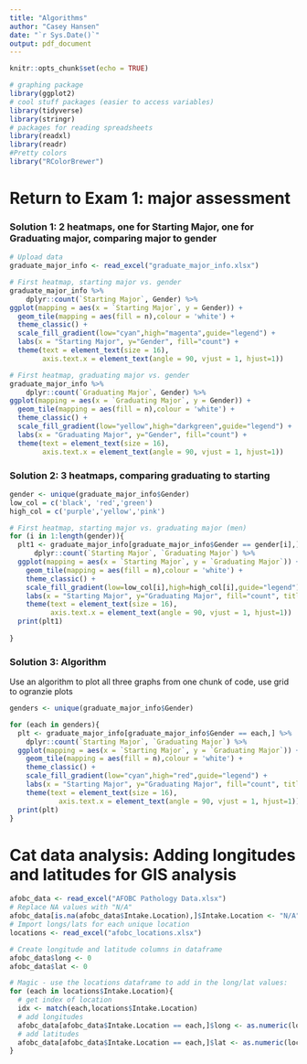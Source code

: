 ```yaml
---
title: "Algorithms"
author: "Casey Hansen"
date: "`r Sys.Date()`"
output: pdf_document
---
```


```r
knitr::opts_chunk$set(echo = TRUE)

# graphing package
library(ggplot2) 
# cool stuff packages (easier to access variables)
library(tidyverse)
library(stringr)
# packages for reading spreadsheets
library(readxl)
library(readr)
#Pretty colors
library("RColorBrewer")
```

# Return to Exam 1: major assessment

### Solution 1: 2 heatmaps, one for Starting Major, one for Graduating major, comparing major to gender

```r

# Upload data 
graduate_major_info <- read_excel("graduate_major_info.xlsx")

# First heatmap, starting major vs. gender
graduate_major_info %>%
    dplyr::count(`Starting Major`, Gender) %>%
ggplot(mapping = aes(x = `Starting Major`, y = Gender)) + 
  geom_tile(mapping = aes(fill = n),colour = 'white') + 
  theme_classic() +
  scale_fill_gradient(low="cyan",high="magenta",guide="legend") +
  labs(x = "Starting Major", y="Gender", fill="count") +
  theme(text = element_text(size = 16),
        axis.text.x = element_text(angle = 90, vjust = 1, hjust=1))

# First heatmap, graduating major vs. gender
graduate_major_info %>%
    dplyr::count(`Graduating Major`, Gender) %>%
ggplot(mapping = aes(x = `Graduating Major`, y = Gender)) + 
  geom_tile(mapping = aes(fill = n),colour = 'white') + 
  theme_classic() +
  scale_fill_gradient(low="yellow",high="darkgreen",guide="legend") +
  labs(x = "Graduating Major", y="Gender", fill="count") +
  theme(text = element_text(size = 16),
        axis.text.x = element_text(angle = 90, vjust = 1, hjust=1))


```

### Solution 2: 3 heatmaps, comparing graduating to starting

```r

gender <- unique(graduate_major_info$Gender)
low_col = c('black', 'red','green')
high_col = c('purple','yellow','pink')

# First heatmap, starting major vs. graduating major (men)
for (i in 1:length(gender)){
  plt1 <- graduate_major_info[graduate_major_info$Gender == gender[i],] %>%
      dplyr::count(`Starting Major`, `Graduating Major`) %>%
  ggplot(mapping = aes(x = `Starting Major`, y = `Graduating Major`)) + 
    geom_tile(mapping = aes(fill = n),colour = 'white') + 
    theme_classic() +
    scale_fill_gradient(low=low_col[i],high=high_col[i],guide="legend") +
    labs(x = "Starting Major", y="Graduating Major", fill="count", title = gender[i]) +
    theme(text = element_text(size = 16),
          axis.text.x = element_text(angle = 90, vjust = 1, hjust=1))
  print(plt1)
  
}

```

### Solution 3: Algorithm

Use an algorithm to plot all three graphs from one chunk of code, use grid to ogranzie plots

```r

genders <- unique(graduate_major_info$Gender)

for (each in genders){
  plt <- graduate_major_info[graduate_major_info$Gender == each,] %>%
    dplyr::count(`Starting Major`, `Graduating Major`) %>%
  ggplot(mapping = aes(x = `Starting Major`, y = `Graduating Major`)) + 
    geom_tile(mapping = aes(fill = n),colour = 'white') + 
    theme_classic() +
    scale_fill_gradient(low="cyan",high="red",guide="legend") +
    labs(x = "Starting Major", y="Graduating Major", fill="count", title = str_to_title(each)) +
    theme(text = element_text(size = 16),
            axis.text.x = element_text(angle = 90, vjust = 1, hjust=1))
  print(plt)
}

```

# Cat data analysis: Adding longitudes and latitudes for GIS analysis

```r
afobc_data <- read_excel("AFOBC Pathology Data.xlsx")
# Replace NA values with "N/A"
afobc_data[is.na(afobc_data$Intake.Location),]$Intake.Location <- "N/A"
# Import longs/lats for each unique location
locations <- read_excel("afobc_locations.xlsx")

# Create longitude and latitude columns in dataframe
afobc_data$long <- 0
afobc_data$lat <- 0

# Magic - use the locations dataframe to add in the long/lat values:
for (each in locations$Intake.Location){
  # get index of location
  idx <- match(each,locations$Intake.Location)
  # add longitudes
  afobc_data[afobc_data$Intake.Location == each,]$long <- as.numeric(locations$Long[idx])
  # add latitudes
  afobc_data[afobc_data$Intake.Location == each,]$lat <- as.numeric(locations$Lat[idx])
}
```
